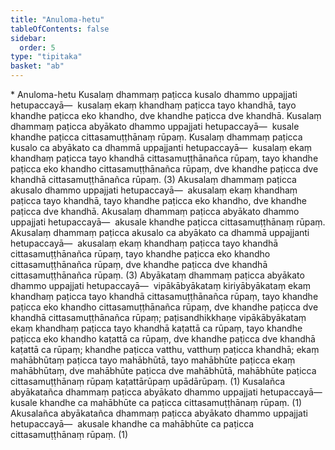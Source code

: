 ```yaml
---
title: "Anuloma-hetu"
tableOfContents: false
sidebar:
  order: 5
type: "tipitaka"
basket: "ab"
---
```



<DynamicBreadcrumb />

<Paragraph type="center">
* Anuloma-hetu
</Paragraph>

<Division number="1">

<Paragraph number="119">
Kusalaṃ dhammaṃ paṭicca kusalo dhammo uppajjati hetupaccayā—  kusalaṃ ekaṃ khandhaṃ paṭicca tayo khandhā, tayo khandhe paṭicca eko khandho, dve khandhe paṭicca dve khandhā. Kusalaṃ dhammaṃ paṭicca abyākato dhammo uppajjati hetupaccayā—  kusale khandhe paṭicca cittasamuṭṭhānaṃ rūpaṃ. Kusalaṃ dhammaṃ paṭicca kusalo ca abyākato ca dhammā uppajjanti hetupaccayā—  kusalaṃ ekaṃ khandhaṃ paṭicca tayo khandhā cittasamuṭṭhānañca rūpaṃ, tayo khandhe paṭicca eko khandho cittasamuṭṭhānañca rūpaṃ, dve khandhe paṭicca dve khandhā cittasamuṭṭhānañca rūpaṃ. (3)
</Paragraph>

<Paragraph number="120">
Akusalaṃ dhammaṃ paṭicca akusalo dhammo uppajjati hetupaccayā—  akusalaṃ ekaṃ khandhaṃ paṭicca tayo khandhā, tayo khandhe paṭicca eko khandho, dve khandhe paṭicca dve khandhā. Akusalaṃ dhammaṃ paṭicca abyākato dhammo uppajjati hetupaccayā—  akusale khandhe paṭicca cittasamuṭṭhānaṃ rūpaṃ. Akusalaṃ dhammaṃ paṭicca akusalo ca abyākato ca dhammā uppajjanti hetupaccayā—  akusalaṃ ekaṃ khandhaṃ paṭicca tayo khandhā cittasamuṭṭhānañca rūpaṃ, tayo khandhe paṭicca eko khandho cittasamuṭṭhānañca rūpaṃ, dve khandhe paṭicca dve khandhā cittasamuṭṭhānañca rūpaṃ. (3)
</Paragraph>

<Paragraph number="121">
Abyākataṃ dhammaṃ paṭicca abyākato dhammo uppajjati hetupaccayā—  vipākābyākataṃ kiriyābyākataṃ ekaṃ khandhaṃ paṭicca tayo khandhā cittasamuṭṭhānañca rūpaṃ, tayo khandhe paṭicca eko khandho cittasamuṭṭhānañca rūpaṃ, dve khandhe paṭicca dve khandhā cittasamuṭṭhānañca rūpaṃ; paṭisandhikkhaṇe vipākābyākataṃ ekaṃ khandhaṃ paṭicca tayo khandhā kaṭattā ca rūpaṃ, tayo khandhe paṭicca eko khandho kaṭattā ca rūpaṃ, dve khandhe paṭicca dve khandhā kaṭattā ca rūpaṃ; khandhe paṭicca vatthu, vatthuṃ paṭicca khandhā; ekaṃ mahābhūtaṃ paṭicca tayo mahābhūtā, tayo mahābhūte paṭicca ekaṃ mahābhūtaṃ, dve mahābhūte paṭicca dve mahābhūtā, mahābhūte paṭicca cittasamuṭṭhānaṃ rūpaṃ kaṭattārūpaṃ upādārūpaṃ. (1)
</Paragraph>

<Paragraph number="122">
Kusalañca abyākatañca dhammaṃ paṭicca abyākato dhammo uppajjati hetupaccayā—  kusale khandhe ca mahābhūte ca paṭicca cittasamuṭṭhānaṃ rūpaṃ. (1)
</Paragraph>

<Paragraph number="123">
Akusalañca abyākatañca dhammaṃ paṭicca abyākato dhammo uppajjati hetupaccayā—  akusale khandhe ca mahābhūte ca paṭicca cittasamuṭṭhānaṃ rūpaṃ. (1)
</Paragraph>
</Division>